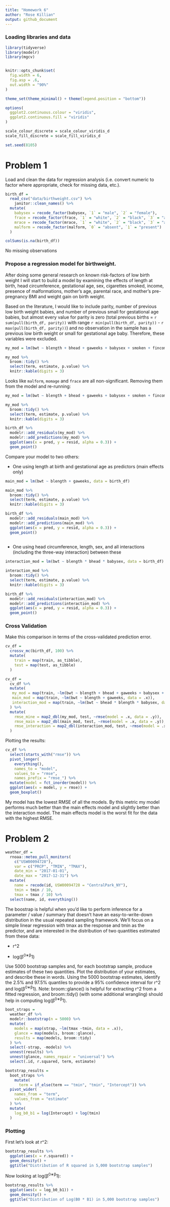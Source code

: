```yaml
---
title: "Homework 6"
author: "Rose Killian"
output: github_document
---
```


### Loading libraries and data

```r
library(tidyverse)
library(modelr)
library(mgcv)


knitr::opts_chunk$set(
  fig.width = 6,
  fig.asp = .6,
  out.width = "90%"
)

theme_set(theme_minimal() + theme(legend.position = "bottom"))

options(
  ggplot2.continuous.colour = "viridis",
  ggplot2.continuous.fill = "viridis"
)

scale_colour_discrete = scale_colour_viridis_d
scale_fill_discrete = scale_fill_viridis_d

set.seed(8105)
```

# Problem 1

Load and clean the data for regression analysis (i.e. convert numeric to factor where appropriate, check for missing data, etc.).

```r
birth_df = 
  read_csv("data/birthweight.csv") %>% 
    janitor::clean_names() %>% 
  mutate(
    babysex = recode_factor(babysex, `1` = "male", `2` = "female"),
    frace = recode_factor(frace, `1` = "white", `2` = "black", `3` = "asian", `4` = "puerto rican", `8` = "other", `9` = "unknown"),
    mrace = recode_factor(mrace, `1` = "white", `2` = "black", `3` = "asian", `4` = "puerto rican", `8` = "other", `9` = "unknown"),
    malform = recode_factor(malform, `0` = "absent", `1` = "present")
  )

colSums(is.na(birth_df))
```

No missing observations


### Propose a regression model for birthweight.

After doing some general research on known risk-factors of low birth weight I will start to build a model by examining the effects of length at birth, head circumference, gestational age, sex, cigarettes smoked, income, presence of malformations, mother's age, parental race, and mother's pre-pregnancy BMI and weight gain on birth weight.

Based on the literature, I would like to include parity, number of previous low birth weight babies, and number of previous small for gestational age babies, but almost every value for parity is zero (total previous births = `r sum(pull(birth_df, parity))` with range `r min(pull(birth_df, parity))` - `r max(pull(birth_df, parity))`) and no observation in the sample has a previous low birth weight or small for gestational age baby. Therefore, these variables were excluded.

```r
my_mod = lm(bwt ~ blength + bhead + gaweeks + babysex + smoken + fincome + malform + momage + frace + mrace + ppbmi + wtgain, data = birth_df)

my_mod %>% 
  broom::tidy() %>% 
  select(term, estimate, p.value) %>% 
  knitr::kable(digits = 3)
```

Looks like `malform`, `momage` and `frace` are all non-significant. Removing them from the model and re-running:

```r
my_mod = lm(bwt ~ blength + bhead + gaweeks + babysex + smoken + fincome + mrace + ppbmi + wtgain, data = birth_df)

my_mod %>% 
  broom::tidy() %>% 
  select(term, estimate, p.value) %>% 
  knitr::kable(digits = 3)

birth_df %>% 
  modelr::add_residuals(my_mod) %>% 
  modelr::add_predictions(my_mod) %>% 
  ggplot(aes(x = pred, y = resid, alpha = 0.3)) +
  geom_point()
```


Compare your model to two others:

* One using length at birth and gestational age as predictors (main effects only)

```r
main_mod = lm(bwt ~ blength + gaweeks, data = birth_df)

main_mod %>% 
  broom::tidy() %>% 
  select(term, estimate, p.value) %>% 
  knitr::kable(digits = 3)

birth_df %>% 
  modelr::add_residuals(main_mod) %>% 
  modelr::add_predictions(main_mod) %>% 
  ggplot(aes(x = pred, y = resid, alpha = 0.3)) +
  geom_point()
  
```


* One using head circumference, length, sex, and all interactions (including the three-way interaction) between these

```r
interaction_mod = lm(bwt ~ blength * bhead * babysex, data = birth_df)

interaction_mod %>% 
  broom::tidy() %>% 
  select(term, estimate, p.value) %>% 
  knitr::kable(digits = 3)

birth_df %>% 
  modelr::add_residuals(interaction_mod) %>% 
  modelr::add_predictions(interaction_mod) %>% 
  ggplot(aes(x = pred, y = resid, alpha = 0.3)) +
  geom_point()
```

### Cross Validation

Make this comparison in terms of the cross-validated prediction error.

```r
cv_df = 
  crossv_mc(birth_df, 100) %>% 
  mutate(
    train = map(train, as_tibble),
    test = map(test, as_tibble)
  )

cv_df = 
  cv_df %>% 
  mutate(
   my_mod = map(train, ~lm(bwt ~ blength + bhead + gaweeks + babysex + smoken + fincome + mrace + ppbmi + wtgain, data = .x)),
   main_mod = map(train, ~lm(bwt ~ blength + gaweeks, data = .x)),
   interaction_mod = map(train, ~lm(bwt ~ bhead * blength * babysex, data = .x))
  ) %>% 
  mutate(
    rmse_mine = map2_dbl(my_mod, test, ~rmse(model = .x, data = .y)),
    rmse_main = map2_dbl(main_mod, test, ~rmse(model = .x, data = .y)),
    rmse_interaction = map2_dbl(interaction_mod, test, ~rmse(model = .x, data = .y))
  )
```

Plotting the results:

```r
cv_df %>% 
  select(starts_with("rmse")) %>% 
  pivot_longer(
    everything(),
    names_to = "model", 
    values_to = "rmse",
    names_prefix = "rmse_") %>% 
  mutate(model = fct_inorder(model)) %>% 
  ggplot(aes(x = model, y = rmse)) +
  geom_boxplot()
```

My model has the lowest RMSE of all the models. By this metric my model performs much better than the main effects model and slightly better than the interaction model. The main effects model is the worst fit for the data with the highest RMSE.

# Problem 2

```r
weather_df = 
  rnoaa::meteo_pull_monitors(
    c("USW00094728"),
    var = c("PRCP", "TMIN", "TMAX"), 
    date_min = "2017-01-01",
    date_max = "2017-12-31") %>%
  mutate(
    name = recode(id, USW00094728 = "CentralPark_NY"),
    tmin = tmin / 10,
    tmax = tmax / 10) %>%
  select(name, id, everything())
```

The boostrap is helpful when you’d like to perform inference for a parameter / value / summary that doesn’t have an easy-to-write-down distribution in the usual repeated sampling framework. We’ll focus on a simple linear regression with tmax as the response and tmin as the predictor, and are interested in the distribution of two quantities estimated from these data:

* r^2

* log(β^0∗β^1)

Use 5000 bootstrap samples and, for each bootstrap sample, produce estimates of these two quantities. Plot the distribution of your estimates, and describe these in words. Using the 5000 bootstrap estimates, identify the 2.5% and 97.5% quantiles to provide a 95% confidence interval for r^2
and log(β^0∗β^1). Note: broom::glance() is helpful for extracting r^2 from a fitted regression, and broom::tidy() (with some additional wrangling) should help in computing log(β^0∗β^1).

```r
boot_straps = 
  weather_df %>% 
  modelr::bootstrap(n = 5000) %>% 
  mutate(
    models = map(strap, ~lm(tmax ~tmin, data = .x)),
    glance = map(models, broom::glance),
    results = map(models, broom::tidy)
  ) %>%
  select(-strap, -models) %>% 
  unnest(results) %>% 
  unnest(glance, names_repair = "universal") %>% 
  select(.id, r.squared, term, estimate)

bootstrap_results = 
  boot_straps %>% 
    mutate(
      term = if_else(term == "tmin", "tmin", "Intercept")) %>% 
  pivot_wider(
    names_from = "term",
    values_from = "estimate"
  ) %>% 
  mutate(
    log_b0_b1 = log(Intercept) + log(tmin)
  )
```

### Plotting

First let's look at r^2:

```r
bootstrap_results %>% 
  ggplot(aes(x = r.squared)) +
  geom_density() + 
  ggtitle("Distribution of R squared in 5,000 bootstrap samples")
```

Now looking at log(β^0∗β^1):

```r
bootstrap_results %>% 
  ggplot(aes(x = log_b0_b1)) +
  geom_density() + 
  ggtitle("Distribution of Log(B0 * B1) in 5,000 bootstrap samples")
```